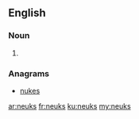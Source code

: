 ==English==

===Noun===
{{head|en}}

# {{plural of|neuk}}

===Anagrams===
* [[nukes#English|nukes]]

[[ar:neuks]]
[[fr:neuks]]
[[ku:neuks]]
[[my:neuks]]